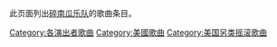 此页面列出[[碎南瓜乐队|碎南瓜乐队]]的歌曲条目。
[[Category:各演出者歌曲|Category:各演出者歌曲]]
[[Category:美國歌曲|Category:美國歌曲]]
[[Category:美国另类摇滚歌曲|Category:美国另类摇滚歌曲]]